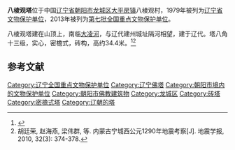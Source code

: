 {{coord|41|22|57|N|120|03|46|E|scale:10000|display=title}}
{{文物保护单位
| 级别 = 全国
| 名称 = 八棱观塔
| 图片 = 
| 所在 = [[辽宁省|辽宁省]][[朝阳市|朝阳市]][[龙城区|龙城区]]
| 分类 = 古建筑
| 时代 = 辽
| 编号 = 7-0923-3-221
| 登录 = 2013年3月5日
}}
'''八棱观塔'''位于中国[[辽宁省|辽宁省]][[朝阳市|朝阳市]][[龙城区|龙城区]][[大平房镇|大平房镇]]八棱观村，1979年被列为[[辽宁省文物保护单位|辽宁省文物保护单位]]，2013年被列为[[第七批全国重点文物保护单位|第七批全国重点文物保护单位]]。

八棱观塔建在山顶上，南临[[大凌河|大凌河]]，与辽代建州城址隔河相望，建于辽代。塔八角十三级，实心，密檐式，砖构，高约34.4米。<ref>{{Cite web |url=http://longcheng.nen.com.cn/system/2014/11/04/013255411.shtml |title=大平房镇辽塔 |accessdate=2015-07-06 |archive-date=2016-03-05 |archive-url=https://web.archive.org/web/20160305103402/http://longcheng.nen.com.cn/system/2014/11/04/013255411.shtml |dead-url=no }}</ref><ref>胡廷荣, 赵海燕, 梁伟群, 等. 内蒙古宁城西公元1290年地震考察[J]. 地震学报, 2010, 32(3): 374-378.</ref>

==参考文献==

{{Reflist|2}}

{{辽宁全国重点文物保护单位}}

{{DEFAULTSORT:B}}
[[Category:辽宁全国重点文物保护单位|Category:辽宁全国重点文物保护单位]]
[[Category:辽宁佛塔|Category:辽宁佛塔]]
[[Category:朝阳市境内的文物保护单位|Category:朝阳市境内的文物保护单位]]
[[Category:朝阳市佛教建筑物|Category:朝阳市佛教建筑物]]
[[Category:龙城区|Category:龙城区]]
[[Category:砖塔|Category:砖塔]]
[[Category:密檐式塔|Category:密檐式塔]]
[[Category:辽朝的塔|Category:辽朝的塔]]